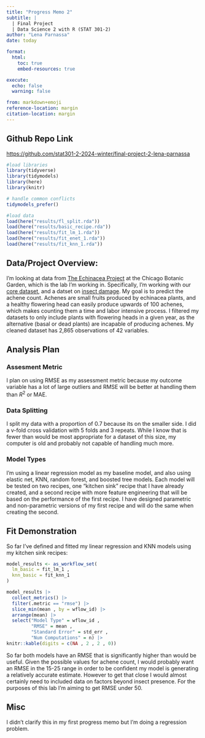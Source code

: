 ```yaml
---
title: "Progress Memo 2"
subtitle: |
  | Final Project 
  | Data Science 2 with R (STAT 301-2)
author: "Lena Parnassa"
date: today

format:
  html:
    toc: true
    embed-resources: true

execute:
  echo: false
  warning: false

from: markdown+emoji 
reference-location: margin
citation-location: margin
---
```

::: {.callout-tip icon=false}

## Github Repo Link
[https://github.com/stat301-2-2024-winter/final-project-2-lena-parnassa](https://github.com/stat301-2-2024-winter/final-project-2-lena-parnassa)

:::
```r
#load libraries
library(tidyverse)
library(tidymodels)
library(here)
library(knitr)

# handle common conflicts
tidymodels_prefer()

#load data
load(here("results/fl_split.rda"))
load(here("results/basic_recipe.rda"))
load(here("results/fit_lm_1.rda"))
load(here("results/fit_enet_1.rda"))
load(here("results/fit_knn_1.rda"))
```


## Data/Project Overview:
I'm looking at data from [The Echinacea Project](https://echinaceaproject.org/) at the Chicago Botanic Garden, which is the lab I'm working in. Specifically, I'm working with our [core dataset](https://echinaceaproject.org/datasets/expt1-core/), and a datset on [insect damage](https://echinaceaproject.org/datasets/km-aphid-abundance-and-plant-damage-2004-2012/). My goal is to predict the achene count. Achenes are small fruits produced by echinacea plants, and a healthy flowering head can easily produce upwards of 100 achenes, which makes counting them a time and labor intensive process. I filtered my datasets to only include plants with flowering heads in a given year, as the alternative (basal or dead plants) are incapable of producing achenes. My cleaned dataset has 2,865 observations of 42 variables.


## Analysis Plan

### Assesment Metric
I plan on using RMSE as my assessment metric because my outcome variable has a lot of large outliers and RMSE will be better at handling them than $R^2$ or MAE.  

### Data Splitting
I split my data with a proportion of 0.7 because its on the smaller side. I did a v-fold cross validation with 5 folds and 3 repeats. While I know that is fewer than would be most appropriate for a dataset of this size, my computer is old and probably not capable of handling much more.

### Model Types
I'm using a linear regression model as my baseline model, and also using elastic net, KNN, random forest, and boosted tree models. Each model will be tested on two recipes, one "kitchen sink" recipe that I have already created, and a second recipe with more feature engineering that will be based on the performance of the first recipe. I have designed parametric and non-parametric versions of my first recipe and will do the same when creating the second.

## Fit Demonstration
So far I've defined and fitted my linear regression and KNN models using my kitchen sink recipes:
```r
model_results <- as_workflow_set(
  lm_basic = fit_lm_1 ,
  knn_basic = fit_knn_1 
)

model_results |>
  collect_metrics() |>
  filter(.metric == "rmse") |>
  slice_min(mean , by = wflow_id) |>
  arrange(mean) |>
  select("Model Type" = wflow_id ,
         "RMSE" = mean ,
         "Standard Error" = std_err ,
         "Num Computations" = n) |>
knitr::kable(digits = c(NA , 2 , 2 , 0))
```
So far both models have an RMSE that is significantly higher than would be useful. Given the possible values for achene count, I would probably want an RMSE in the 15-25 range in order to be confident my model is generating a relatively accurate estimate. However to get that close I would almost certainly need to included data on factors beyond insect presence. For the purposes of this lab I'm aiming to get RMSE under 50.

## Misc
I didn't clarify this in my first progress memo but I'm doing a regression problem.
